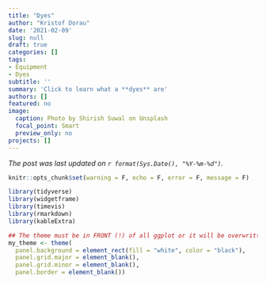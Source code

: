 ```yaml
---
title: "Dyes"
author: "Kristof Dorau"
date: '2021-02-09'
slug: null
draft: true
categories: []
tags:
- Equipment
- Dyes
subtitle: ''
summary: 'Click to learn what a **dyes** are'
authors: []
featured: no
image:
  caption: Photo by Shirish Suwal on Unsplash
  focal_point: Smart
  preview_only: no
projects: []
---
```


*The post was last updated on `r format(Sys.Date(), "%Y-%m-%d")`.*

<style>
p.caption {
  font-size: 0.6em;
}
</style>


```r

knitr::opts_chunk$set(warning = F, echo = F, error = F, message = F)

library(tidyverse)
library(widgetframe)
library(timevis)
library(rmarkdown)
library(kableExtra)

## The theme must be in FRONT (!) of all ggplot or it will be overwritten
my_theme <- theme(
  panel.background = element_rect(fill = "white", color = "black"),
  panel.grid.major = element_blank(), 
  panel.grid.minor = element_blank(), 
  panel.border = element_blank())


```

